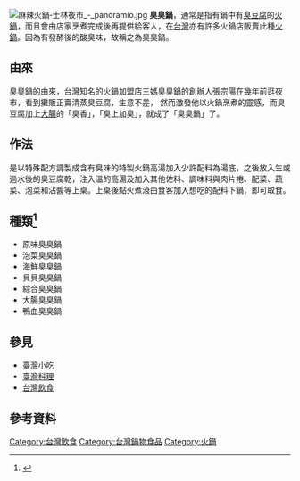 {{notability unreferenced|time=2020-02-15}}
[[File:麻辣火鍋‐士林夜市_-_panoramio.jpg|thumb]]
'''臭臭鍋'''，通常是指有鍋中有[[臭豆腐|臭豆腐]]的[[火鍋|火鍋]]，而且會由店家烹煮完成後再提供給客人，在[[台灣|台灣]]亦有許多火鍋店販賣此種[[火鍋|火鍋]]。因為有發酵後的酸臭味，故稱之為臭臭鍋。

== 由來==

臭臭鍋的由來，台灣知名的火鍋加盟店三媽臭臭鍋的創辦人張宗陽在幾年前逛夜市，看到攤販正賣清蒸臭豆腐，生意不差， 然而激發他以火鍋烹煮的靈感，而臭豆腐加上[[豬大腸|大腸]]的「臭香」，「臭上加臭」，就成了「臭臭鍋」了。

== 作法 ==
是以特殊配方調製成含有臭味的特製火鍋高湯加入少許配料為湯底，之後放入生或過水後的臭豆腐乾，注入溫的高湯及加入其他佐料、調味料與肉片捲、配菜、蔬菜、泡菜和沾醬等上桌。上桌後點火煮滾由食客加入想吃的配料下鍋，即可取食。

==種類<ref>{{Cite web |url=http://www.nownews.com/n/2009/10/29/772589 |title=豬腳飯轉行賣臭臭鍋　創辦人用丈母娘當店名 |accessdate=2016-12-15 |archivedate=2017-01-12 |archiveurl=https://web.archive.org/web/20170112011229/http://www.nownews.com/n/2009/10/29/772589 }}</ref>==
*原味臭臭鍋
*泡菜臭臭鍋
*海鮮臭臭鍋
*貝貝臭臭鍋
*綜合臭臭鍋
*大腸臭臭鍋
*鴨血臭臭鍋

==參見==
* [[臺灣小吃|臺灣小吃]]
* [[臺灣料理|臺灣料理]]
* [[台灣飲食|台灣飲食]]

==參考資料==
{{refs}}
{{飲食小作品}}

[[Category:台灣飲食|Category:台灣飲食]]
[[Category:台灣鍋物食品|Category:台灣鍋物食品]]
[[Category:火鍋|Category:火鍋]]